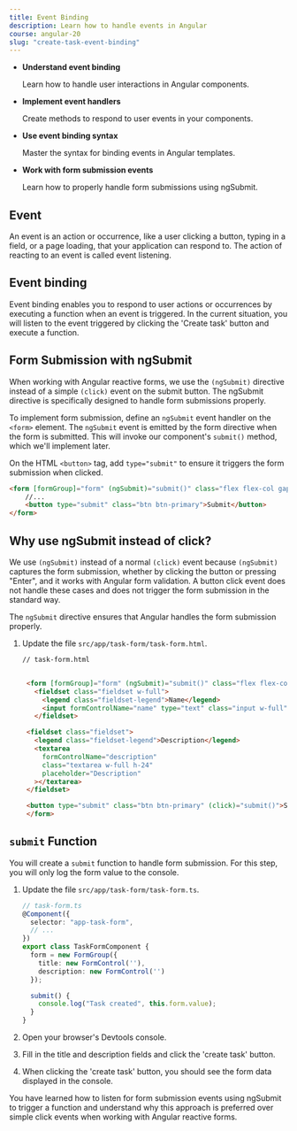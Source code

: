 ```yaml
---
title: Event Binding
description: Learn how to handle events in Angular
course: angular-20
slug: "create-task-event-binding"
---
```



<NotificationCard state="objective" title="Chapter Objectives">
  <ul className="list-disc pl-4 space-y-2">
    <li>
      <strong>Understand event binding</strong>
      <p>Learn how to handle user interactions in Angular components.</p>
    </li>
    <li>
      <strong>Implement event handlers</strong>
      <p>Create methods to respond to user events in your components.</p>
    </li>
    <li>
      <strong>Use event binding syntax</strong>
      <p>Master the syntax for binding events in Angular templates.</p>
    </li>
    <li>
      <strong>Work with form submission events</strong>
      <p>Learn how to properly handle form submissions using ngSubmit.</p>
    </li>
  </ul>
</NotificationCard>

## Event

An event is an action or occurrence, like a user clicking a button, typing in a field, or a page loading, that your application can respond to. The action of reacting to an event is called event listening.

## Event binding

Event binding enables you to respond to user actions or occurrences by executing a function when an event is triggered.
In the current situation, you will listen to the event triggered by clicking the 'Create task' button and execute a function.

## Form Submission with ngSubmit

When working with Angular reactive forms, we use the `(ngSubmit)` directive instead of a simple `(click)` event on the submit button. The ngSubmit directive is specifically designed to handle form submissions properly.

To implement form submission, define an `ngSubmit` event handler on the `<form>` element. The `ngSubmit` event is emitted by the form directive when the form is submitted. This will invoke our component's `submit()` method, which we'll implement later.

On the HTML `<button>` tag, add `type="submit"` to ensure it triggers the form submission when clicked.

```html ins="(ngSubmit)="submit()""  ins="type="submit""
<form [formGroup]="form" (ngSubmit)="submit()" class="flex flex-col gap-2 m-auto">
    //...
    <button type="submit" class="btn btn-primary">Submit</button>
</form>

```

## Why use ngSubmit instead of click?
We use `(ngSubmit)` instead of a normal `(click)` event because `(ngSubmit)` captures the form submission, whether by clicking the button or pressing "Enter", and it works with Angular form validation. A button click event does not handle these cases and does not trigger the form submission in the standard way.

The `ngSubmit` directive ensures that Angular handles the form submission properly.

<Steps>

1. Update the file `src/app/task-form/task-form.html`.

   ```html ins={"Add type submit": 18-20} ins={"Add the form submission event binding": 3-4} ins="(ngSubmit)="submit()""  ins="type="submit""
   // task-form.html


    <form [formGroup]="form" (ngSubmit)="submit()" class="flex flex-col gap-2 m-auto">
      <fieldset class="fieldset w-full">
        <legend class="fieldset-legend">Name</legend>
        <input formControlName="name" type="text" class="input w-full" placeholder="Type here" />
      </fieldset>

    <fieldset class="fieldset">
      <legend class="fieldset-legend">Description</legend>
      <textarea
        formControlName="description"
        class="textarea w-full h-24"
        placeholder="Description"
      ></textarea>
    </fieldset>

    <button type="submit" class="btn btn-primary" (click)="submit()">Submit</button>
    </form>
   ```

</Steps>

## `submit` Function

You will create a `submit` function to handle form submission.
For this step, you will only log the form value to the console.

<Steps>

1. Update the file `src/app/task-form/task-form.ts`.

   ```typescript ins={"Add the submit method": 11-14}
   // task-form.ts
   @Component({
     selector: "app-task-form",
     // ...
   })
   export class TaskFormComponent {
     form = new FormGroup({
       title: new FormControl(''),
       description: new FormControl('')
     });

     submit() {
       console.log("Task created", this.form.value);
     }
   }
   ```

2. Open your browser's Devtools console.
3. Fill in the title and description fields and click the 'create task' button.
4. When clicking the 'create task' button, you should see the form data displayed in the console.

</Steps>

<NotificationCard state="success" title="What you've learned">
  You have learned how to listen for form submission events using ngSubmit to trigger a function and understand why this approach is preferred over simple click events when working with Angular reactive forms.
</NotificationCard>
